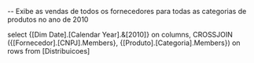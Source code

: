 -- Exibe as vendas de todos os fornecedores para todas as categorias de produtos no ano de 2010

select {[Dim Date].[Calendar Year].&[2010]} on columns,
CROSSJOIN ({[Fornecedor].[CNPJ].Members}, {[Produto].[Categoria].Members}) on rows
from [Distribuicoes]